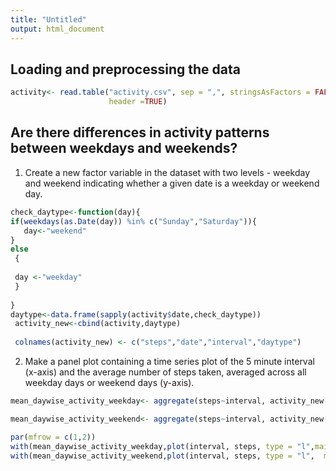 ```yaml
---
title: "Untitled"
output: html_document
---
```

## Loading and preprocessing the data
```r
activity<- read.table("activity.csv", sep = ",", stringsAsFactors = FALSE , 
                      header =TRUE)

```

## Are there differences in activity patterns between weekdays and weekends?
1. Create a new factor variable in the dataset with two levels - weekday and weekend indicating whether a given date is a weekday or weekend day.

```r

check_daytype<-function(day){
if(weekdays(as.Date(day)) %in% c("Sunday","Saturday")){
   day<-"weekend"
}
else
 {
   
 day <-"weekday"
 }
  
}
daytype<-data.frame(sapply(activity$date,check_daytype))
 activity_new<-cbind(activity,daytype)
 
 colnames(activity_new) <- c("steps","date","interval","daytype")
```
2. Make a panel plot containing a time series plot of the 5 minute interval (x-axis) and the average number of steps taken, averaged across all weekday days or weekend days (y-axis).
```r
mean_daywise_activity_weekday<- aggregate(steps~interval, activity_new[activity_new$daytype == "weekday",], FUN = mean, na.action = na.omit)

mean_daywise_activity_weekend<- aggregate(steps~interval, activity_new[activity_new$daytype == "weekend",], FUN = mean, na.action = na.omit)

par(mfrow = c(1,2))
with(mean_daywise_activity_weekday,plot(interval, steps, type = "l",main = "Activity on weekdays", xlab = "5 minute interval", ylab = "Average number of steps", xlim = c(500,2500)))
with(mean_daywise_activity_weekend,plot(interval, steps, type = "l",  main = "Activity on weekends", xlab = "5 minute interval", ylab = "Average number of steps",xlim = c(500,2500)))

```
